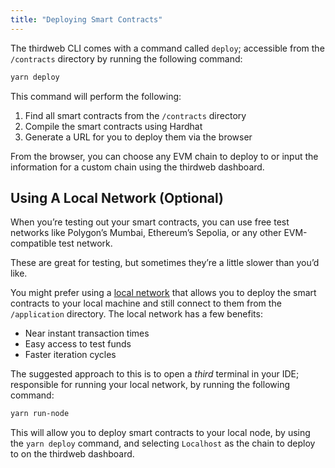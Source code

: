```yaml
---
title: "Deploying Smart Contracts"
---
```


The thirdweb CLI comes with a command called `deploy`; accessible from the `/contracts` directory by running
the following command:

```bash
yarn deploy
```

This command will perform the following:

1. Find all smart contracts from the `/contracts` directory
2. Compile the smart contracts using Hardhat
3. Generate a URL for you to deploy them via the browser

From the browser, you can choose any EVM chain to deploy to or input the information for a custom chain using the thirdweb dashboard.

## Using A Local Network (Optional)

When you&rsquo;re testing out your smart contracts, you can use free test networks like Polygon&rsquo;s Mumbai,
Ethereum&rsquo;s Sepolia, or any other EVM-compatible test network.

These are great for testing, but sometimes they&rsquo;re a little slower than you&rsquo;d like.

You might prefer using a [local network](https://hardhat.org/hardhat-network/docs/overview) that allows you to deploy the smart contracts
to your local machine and still connect to them from the `/application` directory. The local network has a few benefits:

- Near instant transaction times
- Easy access to test funds
- Faster iteration cycles

The suggested approach to this is to open a _third_ terminal in your IDE; responsible for running your local network, by running the following command:

```bash
yarn run-node
```

This will allow you to deploy smart contracts to your local node, by using the `yarn deploy` command, and selecting `Localhost` as the chain to deploy to
on the thirdweb dashboard.
